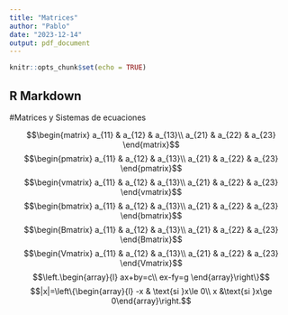 ```yaml
---
title: "Matrices"
author: "Pablo"
date: "2023-12-14"
output: pdf_document
---
```


```r
knitr::opts_chunk$set(echo = TRUE)
```

## R Markdown
#Matrices y Sistemas de ecuaciones

$$\begin{matrix} a_{11} & a_{12} & a_{13}\\ a_{21} & a_{22} & a_{23} \end{matrix}$$
$$\begin{pmatrix} a_{11} & a_{12} & a_{13}\\ a_{21} & a_{22} & a_{23} \end{pmatrix}$$
$$\begin{vmatrix} a_{11} & a_{12} & a_{13}\\ a_{21} & a_{22} & a_{23} \end{vmatrix}$$
$$\begin{bmatrix} a_{11} & a_{12} & a_{13}\\ a_{21} & a_{22} & a_{23} \end{bmatrix}$$
$$\begin{Bmatrix} a_{11} & a_{12} & a_{13}\\ a_{21} & a_{22} & a_{23} \end{Bmatrix}$$
$$\begin{Vmatrix} a_{11} & a_{12} & a_{13}\\ a_{21} & a_{22} & a_{23} \end{Vmatrix}$$
$$\left.\begin{array}{l} ax+by=c\\ ex-fy=g \end{array}\right\}$$
$$|x|=\left\{\begin{array}{l} -x & \text{si }x\le 0\\ x &\text{si }x\ge 0\end{array}\right.$$

